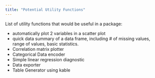 ```yaml
---
title: "Potential Utility Functions"
---
```


List of utility functions that would be useful in a package:

-   automatically plot 2 variables in a scatter plot <br>
-   quick data summary of a data frame, including \# of missing values, range of values, basic statistics. <br>
-   Correlation matrix plotter <br>
-   Categorical Data encoder <br>
-   Simple linear regression diagnostic <br>
-   Data exporter <br>
-   Table Generator using kable <br>
